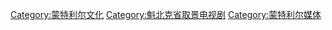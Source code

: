 [[Category:蒙特利尔文化|Category:蒙特利尔文化]]
[[Category:魁北克省取景电视剧|Category:魁北克省取景电视剧]]
[[Category:蒙特利尔媒体|Category:蒙特利尔媒体]]